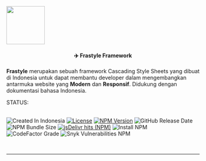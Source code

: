 <p className='text-center my-1'>
	<img
		width='100'
		src='https://raw.githubusercontent.com/bagasnur/frastyle-resource/main/branding/frastyle-icon.png'
	/>
</p>

<h4 align='center'>✈️ Frastyle Framework</h4>

<p>
	<b>Frastyle</b> merupakan sebuah framework Cascading Style Sheets yang dibuat
	di Indonesia untuk dapat membantu developer dalam mengembangkan antarmuka website
	yang <b>Modern</b> dan <b>Responsif</b>. Didukung dengan dokumentasi bahasa Indonesia.
</p>

<div>
STATUS:

<br />
<br />

![Created In Indonesia](https://img.shields.io/badge/created%20in-Indonesia-red?style=for-the-badge)
[![License](https://img.shields.io/github/license/frastyle/frastyle-css?style=for-the-badge)](https://github.com/frastyle/frastyle-css/blob/main/LICENSE)
[![NPM Version](https://img.shields.io/npm/v/frastyle-css?style=for-the-badge)](https://www.npmjs.com/package/frastyle-css)
![GitHub Release Date](https://img.shields.io/github/release-date/frastyle/frastyle-css?label=release&style=for-the-badge)
![NPM Bundle Size](https://img.shields.io/bundlephobia/min/frastyle-css?style=for-the-badge)
[![jsDelivr hits (NPM)](https://img.shields.io/jsdelivr/npm/hy/frastyle-css?color=orange&style=for-the-badge)]()
![Install NPM](https://img.shields.io/npm/dt/frastyle-css?style=for-the-badge)
![CodeFactor Grade](https://img.shields.io/codefactor/grade/github/frastyle/frastyle-css?style=for-the-badge)
![Snyk Vulnerabilities NPM](https://img.shields.io/snyk/vulnerabilities/npm/frastyle-css?style=for-the-badge)

</div>

<br />

---

